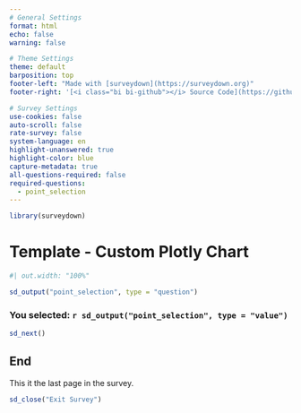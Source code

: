 ```yaml
---
# General Settings
format: html
echo: false
warning: false

# Theme Settings
theme: default
barposition: top
footer-left: "Made with [surveydown](https://surveydown.org)"
footer-right: '[<i class="bi bi-github"></i> Source Code](https://github.com/surveydown-dev/template_custom_plotly_chart)'

# Survey Settings
use-cookies: false
auto-scroll: false
rate-survey: false
system-language: en
highlight-unanswered: true
highlight-color: blue
capture-metadata: true
all-questions-required: false
required-questions:
  - point_selection
---
```


```r
library(surveydown)
```

::: {.sd_page id=plotly_chart}

# Template - Custom Plotly Chart

```r
#| out.width: "100%"

sd_output("point_selection", type = "question")
```

### You selected: `r sd_output("point_selection", type = "value")`

```r
sd_next()
```

:::

::: {.sd_page id=end}

## End

This it the last page in the survey.

```r
sd_close("Exit Survey")
```

:::
